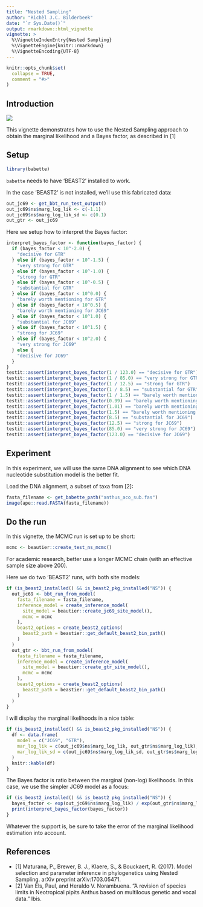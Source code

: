 ```yaml
---
title: "Nested Sampling"
author: "Richèl J.C. Bilderbeek"
date: "`r Sys.Date()`"
output: rmarkdown::html_vignette
vignette: >
  %\VignetteIndexEntry{Nested Sampling}
  %\VignetteEngine{knitr::rmarkdown}
  %\VignetteEncoding{UTF-8}
---
```


```r
knitr::opts_chunk$set(
  collapse = TRUE,
  comment = "#>"
)
```

## Introduction

![](babette_logo.png)

This vignette demonstrates how to use the Nested Sampling approach
to obtain the marginal likelihood and a Bayes factor, 
as described in [1]

## Setup

```r
library(babette)
```

`babette` needs to have 'BEAST2' installed to work.

In the case 'BEAST2' is not installed, we'll use
this fabricated data:

```r
out_jc69 <- get_bbt_run_test_output()
out_jc69$ns$marg_log_lik <- c(-1.1)
out_jc69$ns$marg_log_lik_sd <- c(0.1)
out_gtr <- out_jc69
```

Here we setup how to interpret the Bayes factor:

```r
interpret_bayes_factor <- function(bayes_factor) {
  if (bayes_factor < 10^-2.0) {
    "decisive for GTR"
  } else if (bayes_factor < 10^-1.5) {
    "very strong for GTR"
  } else if (bayes_factor < 10^-1.0) {
    "strong for GTR"
  } else if (bayes_factor < 10^-0.5) {
    "substantial for GTR"
  } else if (bayes_factor < 10^0.0) {
    "barely worth mentioning for GTR"
  } else if (bayes_factor < 10^0.5) {
    "barely worth mentioning for JC69"
  } else if (bayes_factor < 10^1.0) {
    "substantial for JC69"
  } else if (bayes_factor < 10^1.5) {
    "strong for JC69"
  } else if (bayes_factor < 10^2.0) {
    "very strong for JC69"
  } else {
    "decisive for JC69"
  }
}
testit::assert(interpret_bayes_factor(1 / 123.0) == "decisive for GTR")
testit::assert(interpret_bayes_factor(1 / 85.0) == "very strong for GTR")
testit::assert(interpret_bayes_factor(1 / 12.5) == "strong for GTR")
testit::assert(interpret_bayes_factor(1 / 8.5) == "substantial for GTR")
testit::assert(interpret_bayes_factor(1 / 1.5) == "barely worth mentioning for GTR")
testit::assert(interpret_bayes_factor(0.99) == "barely worth mentioning for GTR")
testit::assert(interpret_bayes_factor(1.01) == "barely worth mentioning for JC69")
testit::assert(interpret_bayes_factor(1.5) == "barely worth mentioning for JC69")
testit::assert(interpret_bayes_factor(8.5) == "substantial for JC69")
testit::assert(interpret_bayes_factor(12.5) == "strong for JC69")
testit::assert(interpret_bayes_factor(85.0) == "very strong for JC69")
testit::assert(interpret_bayes_factor(123.0) == "decisive for JC69")
```

## Experiment

In this experiment, we will use the same DNA alignment to see which
DNA nucleotide substitution model is the better fit.

Load the DNA alignment, a subset of taxa from [2]:


```r
fasta_filename <- get_babette_path("anthus_aco_sub.fas")
image(ape::read.FASTA(fasta_filename))
```

## Do the run

In this vignette, the MCMC run is set up to be short:

```r
mcmc <- beautier::create_test_ns_mcmc()
```
  
  For academic research, better use a longer MCMC chain (with an effective
sample size above 200).

Here we do two 'BEAST2' runs, with both site models:

```r
if (is_beast2_installed() && is_beast2_pkg_installed("NS")) {
  out_jc69 <- bbt_run_from_model(
    fasta_filename = fasta_filename,
    inference_model = create_inference_model(
      site_model = beautier::create_jc69_site_model(),
      mcmc = mcmc
    ),
    beast2_options = create_beast2_options(
      beast2_path = beastier::get_default_beast2_bin_path() 
    )
  )
  out_gtr <- bbt_run_from_model(
    fasta_filename = fasta_filename,
    inference_model = create_inference_model(
      site_model = beautier::create_gtr_site_model(),
      mcmc = mcmc
    ),
    beast2_options = create_beast2_options(
      beast2_path = beastier::get_default_beast2_bin_path() 
    )
  )
}
```

I will display the marginal likelihoods in a nice table:

```r
if (is_beast2_installed() && is_beast2_pkg_installed("NS")) {
  df <- data.frame(
    model = c("JC69", "GTR"),
    mar_log_lik = c(out_jc69$ns$marg_log_lik, out_gtr$ns$marg_log_lik),
    mar_log_lik_sd = c(out_jc69$ns$marg_log_lik_sd, out_gtr$ns$marg_log_lik_sd)
  )
  knitr::kable(df)
}
```

The Bayes factor is ratio between the marginal (non-log) likelihoods.
In this case, we use the simpler JC69 model as a focus: 

```r
if (is_beast2_installed() && is_beast2_pkg_installed("NS")) {
  bayes_factor <- exp(out_jc69$ns$marg_log_lik) / exp(out_gtr$ns$marg_log_lik)
  print(interpret_bayes_factor(bayes_factor))
}
```

Whatever the support is, be sure to take the error of the marginal 
likelihood estimation into account. 

## References

 * [1] Maturana, P., Brewer, B. J., Klaere, S., & Bouckaert, R. (2017).
   Model selection and parameter inference in phylogenetics
   using Nested Sampling. arXiv preprint arXiv:1703.05471.
 * [2] Van Els, Paul, and Heraldo V. Norambuena. "A revision of species 
   limits in Neotropical pipits Anthus based on multilocus genetic and 
   vocal data." Ibis.
